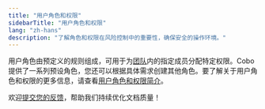```yaml
---
title: "用户角色和权限"
sidebarTitle: "用户角色和权限"
lang: "zh-hans"
description: "了解角色和权限在风险控制中的重要性，确保安全的操作环境。"
---
```


用户角色由预定义的规则组成，可用于为[团队](/cn/portal/organization/introduction)内的指定成员分配特定权限。Cobo 提供了一系列预设角色，您还可以根据具体需求创建其他角色。要了解关于用户角色和权限的更多信息，请查看[用户角色和权限简介](/cn/portal/organization/roles-and-permissions)。

<Tip>欢迎[提交您的反馈](https://forms.zohopublic.com/cobo/form/DocumentFeedbackForm/formperma/QvLOhxJv1_JMsJ-1dleZ8Itb_7rzN-LtgvsDdxosoVI?referrername=manuals)，帮助我们持续优化文档质量！</Tip>